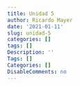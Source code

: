 ```yaml
---
title: Unidad 5
author: Ricardo Mayer
date: '2021-01-11'
slug: unidad-5
categories: []
tags: []
Description: ''
Tags: []
Categories: []
DisableComments: no
---
```

